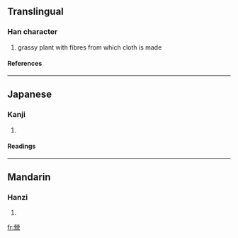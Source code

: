 ==Translingual==
===Han character===
{{Han char|rn=75|rad=木|as=14|sn=18|four=|canj=火火月木木 (FFBDD)}}
# grassy plant with fibres from which cloth is made
====References====
{{Han ref|kx=0559.040|dkj=15749|dj=0948.200|hdz=21310.080|uh=6ABE|ud=27326}}

----
==Japanese==
===Kanji===
{{ja-kanji|grade=|rs=木14}}
# {{defn|Japanese}} 
====Readings====
{{ja-readings|on=[[けい]] (kei), [[きょう]] (kyō)|kun=[[いちび]] (ichibi)}}

----
==Mandarin==
===Hanzi===
{{cmn-hanzi|pin=[[jiǒng]] (jiong3), [[qǐng]] (qing3)|wg=chiung<sup>3</sup>, ch'ing<sup>3</sup>}}
# {{defn|Mandarin}}

[[fr:檾]]